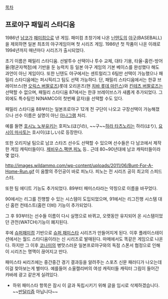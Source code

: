 [[목차]]
== 프로야구 패밀리 스타디움 ==
1986년 [[남코]]가 [[패미컴]]으로 낸 게임. 패미컴 초창기에 나온 [[닌텐도]]의 [[야구]](BASEBALL)을 제외하면 일본 최초의 야구게임이며 첫 시리즈 게임. 1986년 첫 작품이 나온 이래로 1994년까지 매년마다 시리즈가 출시되었다.

초기 이름은 패밀리 스타디움. 선발투수 선택이나 투수 교체, 대타 기용, 타율-홈런-방어율(평균자책점)에 기반을 둔 능력치 등 일본 야구 게임의 기본 베이스를 완성했다 해도 과언이 아닌 게임이다. 또한 닌텐도 야구에서는 센트럴리그 6팀만 선택이 가능했으나 패밀리 스타디움에는 퍼시픽리그 팀도 선택 가능하다. 단, 패밀리 스타디움에서는 한큐 브레이브스(현 [[오릭스 버팔로즈]])롯데 오리온즈(현 [[치바 롯데 마린스]])와 [[킨테츠 버팔로즈]]는 선택할 수 없으며, 패밀리 스타디움 87에서는 한큐 브레이브스가 새롭게 추가되었다. 그 외에도 특수팀인 N(NAMCO의 첫번째 글자)을 선택할 수도 있다.

패밀리 스타디움 88부터는 일본프로야구 12개 전 구단이 나오고 구장선택이 가능해졌으나 선수 이름은 실명이 아닌 [[아나그램]] 처리.

예를 들면 [[호시노 노부유키]]는 호피노(ほぴの), ~~구~~[[하라 타츠노리]]는 하리(はり), [[요시이 마사토]]는 호시이(ほしい)로 등장한다.

또한 오리지널 팀으로 남코 스타즈 선수도 선택할 수 있으며 선수들은 다 남코에서 제작한 게임 캐릭터들이다. [[제비우스]],[[팩맨]],[[피노]] 등.. 근데 80~90년대에 남코 캐릭터들이라 몇 없다.

http://images.wildammo.com/wp-content/uploads/2011/06/Bunt-For-A-Home-Run.gif
이 움짤의 주인공이 바로 피노다. 피노는 전 시리즈 공히 최고의 스피드스터.

또한 팀 에디트 기능도 추가되었다. 89부터 패미스타라는 약칭으로 이름을 바꾸었다. 

90에서는 리그를 진행할 수 있는 시스템이 도입되었으며, 91에서는 리그진행 시스템 대신 홈런 컨테스트(홈런 더비) 기능이 추가되었다. 

그 후 93부터는 선수들 이름이 다시 실명으로 바뀌고, 오랫동안 유지되어 온 시스템이었던 관전(WATCH)기능이 폐지된다.

후에 [[슈퍼패미컴]] 기반으로 [[슈퍼 패미스타]] 시리즈가 만들어지게 된다. 이후 플레이스테이션에서는 월드 스타디움이라는 신 시리즈로 발매된다. 마메에서도 똑같은 게임으로 나온다. 하지만 그 이후 [[코나미]]의 병맛스러운 일본프로야구와의 독점 스폰서 협정으로 인해 이 시리즈는 명맥이 끊어지고 만다.

패미스타 씨리즈에는 중간중간 경기 결과등을 알려주는 스포츠 신문 패러디가 나오는데 이걸 찾아보는게 별미다. 예를들어 소울캘리버의 여성 캐릭터들 캐릭터 그림이 들어간 캬바레 광고 같은게 실려있다.

*하위 패미스타 항목은 잠시 이 글과 독립시키기 위해 글을 임시로 삭제하겠습니다. ~~[[반달리즘]] 아닙니다~~


